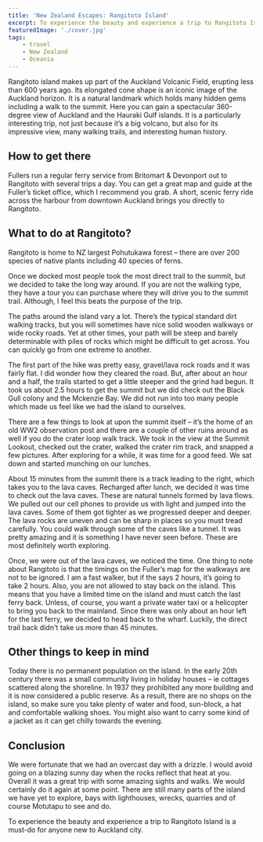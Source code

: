 ```yaml
---
title: 'New Zealand Escapes: Rangitoto Island'
excerpt: To experience the beauty and experience a trip to Rangitoto Island is a must-do for anyone new to Auckland city. It’s no wonder then that for our first trip in Auckland, we decided to take the ferry over to Rangitoto Island.
featuredImage: './cover.jpg'
tags:
    - travel
    - New Zealand
    - Oceania
---
```


Rangitoto island makes up part of the Auckland Volcanic Field, erupting less than 600 years ago. Its elongated cone shape is an iconic image of the Auckland horizon. It is a natural landmark which holds many hidden gems including a walk to the summit. Here you can gain a spectacular 360-degree view of Auckland and the Hauraki Gulf islands. It is a particularly interesting trip, not just because it’s a big volcano, but also for its impressive view, many walking trails, and interesting human history.

## How to get there

Fullers run a regular ferry service from Britomart & Devonport out to Rangitoto with several trips a day. You can get a great map and guide at the Fuller’s ticket office, which I recommend you grab. A short, scenic ferry ride across the harbour from downtown Auckland brings you directly to Rangitoto.

<ImageGallery relativeDirectory={props.path} subDirectory="gallery3" />

## What to do at Rangitoto?

Rangitoto is home to NZ largest Pohutukawa forest – there are over 200 species of native plants including 40 species of ferns.

<ImageGallery relativeDirectory={props.path} subDirectory="gallery1" />

Once we docked most people took the most direct trail to the summit, but we decided to take the long way around. If you are not the walking type, they have a tour you can purchase where they will drive you to the summit trail. Although, I feel this beats the purpose of the trip.

The paths around the island vary a lot. There’s the typical standard dirt walking tracks, but you will sometimes have nice solid wooden walkways or wide rocky roads. Yet at other times, your path will be steep and barely determinable with piles of rocks which might be difficult to get across. You can quickly go from one extreme to another.

<ImageGallery relativeDirectory={props.path} subDirectory="gallery4" />

The first part of the hike was pretty easy, gravel/lava rock roads and it was fairly flat. I did wonder how they cleared the road. But, after about an hour and a half, the trails started to get a little steeper and the grind had begun. It took us about 2.5 hours to get the summit but we did check out the Black Gull colony and the Mckenzie Bay. We did not run into too many people which made us feel like we had the island to ourselves.

<ImageGallery relativeDirectory={props.path} subDirectory="gallery5" />

There are a few things to look at upon the summit itself – it’s the home of an old WW2 observation post and there are a couple of other ruins around as well if you do the crater loop walk track. We took in the view at the Summit Lookout, checked out the crater, walked the crater rim track, and snapped a few pictures. After exploring for a while, it was time for a good feed. We sat down and started munching on our lunches.

<ImageGallery relativeDirectory={props.path} subDirectory="gallery6" />

About 15 minutes from the summit there is a track leading to the right, which takes you to the lava caves. Recharged after lunch, we decided it was time to check out the lava caves. These are natural tunnels formed by lava flows. We pulled out our cell phones to provide us with light and jumped into the lava caves. Some of them got tighter as we progressed deeper and deeper. The lava rocks are uneven and can be sharp in places so you must tread carefully. You could walk through some of the caves like a tunnel. It was pretty amazing and it is something I have never seen before. These are most definitely worth exploring.

<ImageGallery relativeDirectory={props.path} subDirectory="gallery7" />

Once, we were out of the lava caves, we noticed the time. One thing to note about Rangitoto is that the timings on the Fuller’s map for the walkways are not to be ignored. I am a fast walker, but if the says 2 hours, it’s going to take 2 hours. Also, you are not allowed to stay back on the island. This means that you have a limited time on the island and must catch the last ferry back. Unless, of course, you want a private water taxi or a helicopter to bring you back to the mainland. Since there was only about an hour left for the last ferry, we decided to head back to the wharf. Luckily, the direct trail back didn't take us more than 45 minutes.

## Other things to keep in mind

Today there is no permanent population on the island. In the early 20th century there was a small community living in holiday houses – ie cottages scattered along the shoreline. In 1937 they prohibited any more building and it is now considered a public reserve. As a result, there are no shops on the island, so make sure you take plenty of water and food, sun-block, a hat and comfortable walking shoes. You might also want to carry some kind of a jacket as it can get chilly towards the evening.

<ImageGallery relativeDirectory={props.path} subDirectory="gallery2" />

## Conclusion

We were fortunate that we had an overcast day with a drizzle. I would avoid going on a blazing sunny day when the rocks reflect that heat at you. Overall it was a great trip with some amazing sights and walks. We would certainly do it again at some point. There are still many parts of the island we have yet to explore, bays with lighthouses, wrecks, quarries and of course Motutapu to see and do.

To experience the beauty and experience a trip to Rangitoto Island is a must-do for anyone new to Auckland city.
